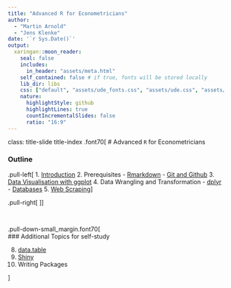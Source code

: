 ```yaml
---
title: "Advanced R for Econometricians"
author: 
  - "Martin Arnold"
  - "Jens Klenke"
date: '`r Sys.Date()`'
output:
  xaringan::moon_reader:
    seal: false
    includes:
      in_header: "assets/meta.html"
    self_contained: false # if true, fonts will be stored locally
    lib_dir: libs
    css: ["default", "assets/ude_fonts.css", "assets/ude.css", "assets/custom.css", "assets/title_slides.css"]
    nature:
      highlightStyle: github
      highlightLines: true
      countIncrementalSlides: false
      ratio: "16:9"
---
```

class: title-slide title-index 
.font70[
# Advanced `R` for Econometricians 

### Outline

.pull-left[
1. [Introduction](Introduction/Introduction.html)
2. Prerequisites
   - [Rmarkdown](Rmarkdown/rmarkdown.html) 
   - [Git and Github](Git/git_vcs.html)
3. [Data Visualisation with ggplot](ggplot2/ggplot2.html)
4. Data Wrangling and Transformation
   - [dplyr](Wrangling/Wrangling.html)
   - [Databases](databases/databases.html)
5. [Web Scraping](Webscraping/webscraping.html)
]

.pull-right[
<ol start = "6">
  <li> Advanced R Programming </li>
  <ul>
    <li> <a href="Advanced R concepts/Advanced.html">Advanced Concepts</a></li>
    <li> Functional Programming</li>
    <li> Object Oriented Programming</li>
  </ul>
  <li> Performance </li> 
  <ul>
    <li> Profiling and Benchmarking</li> 
    <li> Improving Performance</li>
    <li> Rcpp</li>
    <li> RcppArmadillo</li>
  </ul>
</ol>
]]

<br>

.pull-down-small_margin.font70[
<br>
### Additional Topics for self-study

<ol start = "8">
  <li> <a href = Datatable/datatable.html>data.table</a> </li>
  <li> <a href = Shiny/Shiny.html>Shiny</a> </li>
  <li> Writing Packages </li>
</ol>
]